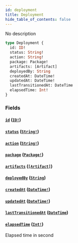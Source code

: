 ```yaml
---
id: deployment
title: Deployment
hide_table_of_contents: false
---
```



No description

```graphql
type Deployment {
  id: ID!
  status: String!
  action: String!
  package: Package!
  artifacts: [Artifact]
  deployedBy: String
  createdAt: DateTime!
  updatedAt: DateTime!
  lastTransitionedAt: DateTime
  elapsedTime: Int!
}
```


### Fields

#### [`id`](#) ([`ID!`](/swapi/scalars/id))




#### [`status`](#) ([`String!`](/swapi/scalars/string))




#### [`action`](#) ([`String!`](/swapi/scalars/string))




#### [`package`](#) ([`Package!`](/swapi/objects/package))




#### [`artifacts`](#) ([`[Artifact]`](/swapi/objects/artifact))




#### [`deployedBy`](#) ([`String`](/swapi/scalars/string))




#### [`createdAt`](#) ([`DateTime!`](/swapi/scalars/date-time))




#### [`updatedAt`](#) ([`DateTime!`](/swapi/scalars/date-time))




#### [`lastTransitionedAt`](#) ([`DateTime`](/swapi/scalars/date-time))




#### [`elapsedTime`](#) ([`Int!`](/swapi/scalars/int))

Elapsed time in second
